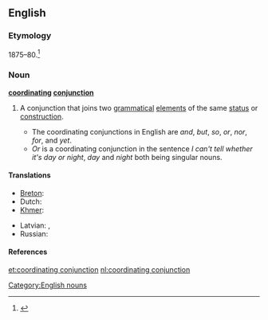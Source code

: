 ==English==

===Etymology===
1875–80.<ref>{{R:Dictionary.com 1.1}}</ref>

===Noun===
'''[[coordinating]] [[conjunction]]'''

# {{grammar}} A conjunction that joins two [[grammatical]] [[element]]s of the same [[status]] or [[construction]].
#* The coordinating conjunctions in English are ''and'', ''but'', ''so'', ''or'', ''nor'', ''for'', and ''yet''.
#* ''Or'' is a coordinating conjunction in the sentence ''I can't tell whether it's day or night'', ''day'' and ''night'' both being singular nouns.

====Translations====
{{trans-top|conjunction that joins two grammatical elements of the same status or construction}}
* [[Breton]]: {{t|br|stagell genurzhiañ|f}}
* Dutch: {{t-|nl|nevenschikkend voegwoord|n}}
* [[Khmer]]: {{t|km|ឈ្នាប់ចង|tr=chnoap jɑɑng|sc=Khmr}}
{{trans-mid}}
* Latvian: {{t|lv|sakārtojuma saiklis|m|xs=Latvian}}, {{t|lv|sakārtojuma saikļi|m|p|xs=Latvian}}
* Russian: {{t-|ru|сочинительный союз|m|tr=sočinít'el'nyj sojúz}}
{{trans-bottom}}

====References====
<references />

[[Category:English nouns]]

[[et:coordinating conjunction]]
[[nl:coordinating conjunction]]